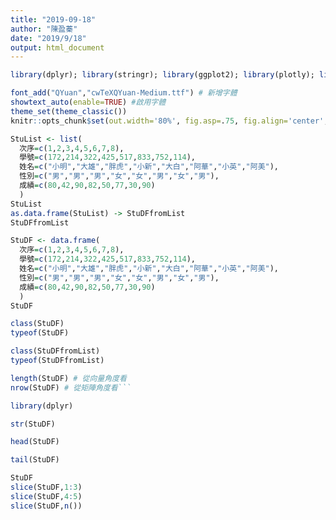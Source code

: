 ```yaml
---
title: "2019-09-18"
author: "陳盈蓁"
date: "2019/9/18"
output: html_document
---
```


```r
library(dplyr); library(stringr); library(ggplot2); library(plotly); library(lubridate); library(readr); library(tidyr); library(showtext)

font_add("QYuan","cwTeXQYuan-Medium.ttf") # 新增字體
showtext_auto(enable=TRUE) #啟用字體
theme_set(theme_classic())
knitr::opts_chunk$set(out.width='80%', fig.asp=.75, fig.align='center', fig.showtext=T)
```


```r
StuList <- list(
  次序=c(1,2,3,4,5,6,7,8),
  學號=c(172,214,322,425,517,833,752,114),
  姓名=c("小明","大雄","胖虎","小新","大白","阿華","小英","阿美"),
  性別=c("男","男","男","女","女","男","女","男"),
  成績=c(80,42,90,82,50,77,30,90)
  )
StuList 
as.data.frame(StuList) -> StuDFfromList
StuDFfromList
```
```r
StuDF <- data.frame(
  次序=c(1,2,3,4,5,6,7,8),
  學號=c(172,214,322,425,517,833,752,114),
  姓名=c("小明","大雄","胖虎","小新","大白","阿華","小英","阿美"),
  性別=c("男","男","男","女","女","男","女","男"),
  成績=c(80,42,90,82,50,77,30,90)
  )
StuDF 
```


```r
class(StuDF)
typeof(StuDF)
```


```r
class(StuDFfromList)
typeof(StuDFfromList)
```


```r
length(StuDF) # 從向量角度看
nrow(StuDF) # 從矩陣角度看```
```
```r
library(dplyr)
```


```r
str(StuDF)
```
```r
head(StuDF)
```
```r
tail(StuDF)
```
```r
StuDF
slice(StuDF,1:3)
slice(StuDF,4:5)
slice(StuDF,n())
```

